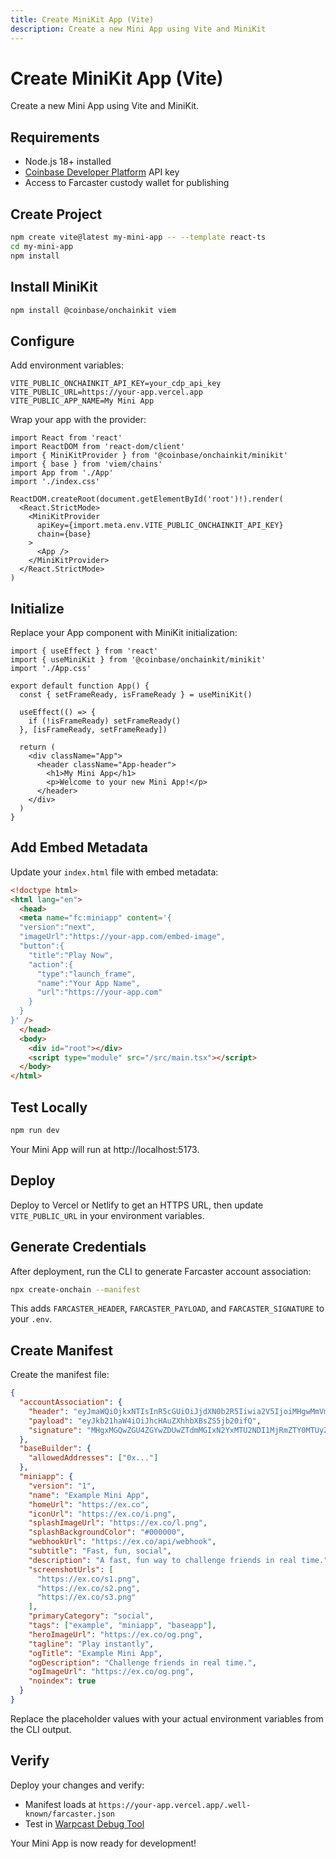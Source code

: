 ```yaml
---
title: Create MiniKit App (Vite)
description: Create a new Mini App using Vite and MiniKit
---
```


# Create MiniKit App (Vite)

Create a new Mini App using Vite and MiniKit.

## Requirements

- Node.js 18+ installed
- [Coinbase Developer Platform](https://portal.cdp.coinbase.com) API key
- Access to Farcaster custody wallet for publishing

## Create Project

```bash
npm create vite@latest my-mini-app -- --template react-ts
cd my-mini-app
npm install
```

## Install MiniKit

```bash
npm install @coinbase/onchainkit viem
```

## Configure

Add environment variables:

```env
VITE_PUBLIC_ONCHAINKIT_API_KEY=your_cdp_api_key
VITE_PUBLIC_URL=https://your-app.vercel.app
VITE_PUBLIC_APP_NAME=My Mini App
```

Wrap your app with the provider:

```tsx src/main.tsx
import React from 'react'
import ReactDOM from 'react-dom/client'
import { MiniKitProvider } from '@coinbase/onchainkit/minikit'
import { base } from 'viem/chains'
import App from './App'
import './index.css'

ReactDOM.createRoot(document.getElementById('root')!).render(
  <React.StrictMode>
    <MiniKitProvider
      apiKey={import.meta.env.VITE_PUBLIC_ONCHAINKIT_API_KEY}
      chain={base}
    >
      <App />
    </MiniKitProvider>
  </React.StrictMode>
)
```

## Initialize

Replace your App component with MiniKit initialization:

```tsx src/App.tsx
import { useEffect } from 'react'
import { useMiniKit } from '@coinbase/onchainkit/minikit'
import './App.css'

export default function App() {
  const { setFrameReady, isFrameReady } = useMiniKit()

  useEffect(() => {
    if (!isFrameReady) setFrameReady()
  }, [isFrameReady, setFrameReady])

  return (
    <div className="App">
      <header className="App-header">
        <h1>My Mini App</h1>
        <p>Welcome to your new Mini App!</p>
      </header>
    </div>
  )
}
```

## Add Embed Metadata

Update your `index.html` file with embed metadata:

```html index.html
<!doctype html>
<html lang="en">
  <head>
  <meta name="fc:miniapp" content='{
  "version":"next",
  "imageUrl":"https://your-app.com/embed-image",
  "button":{
    "title":"Play Now",
    "action":{
      "type":"launch_frame",
      "name":"Your App Name",
      "url":"https://your-app.com"
    }
  }
}' />
  </head>
  <body>
    <div id="root"></div>
    <script type="module" src="/src/main.tsx"></script>
  </body>
</html>
```

## Test Locally

```bash
npm run dev
```

Your Mini App will run at http://localhost:5173.

## Deploy

Deploy to Vercel or Netlify to get an HTTPS URL, then update `VITE_PUBLIC_URL` in your environment variables.

## Generate Credentials

After deployment, run the CLI to generate Farcaster account association:

```bash
npx create-onchain --manifest
```

This adds `FARCASTER_HEADER`, `FARCASTER_PAYLOAD`, and `FARCASTER_SIGNATURE` to your `.env`.

## Create Manifest

Create the manifest file:

```json public/.well-known/farcaster.json
{
  "accountAssociation": {
    "header": "eyJmaWQiOjkxNTIsInR5cGUiOiJjdXN0b2R5Iiwia2V5IjoiMHgwMmVmNzkwRGQ3OTkzQTM1ZkQ4NDdDMDUzRURkQUU5NDBEMDU1NTk2In0",
    "payload": "eyJkb21haW4iOiJhcHAuZXhhbXBsZS5jb20ifQ",
    "signature": "MHgxMGQwZGU4ZGYwZDUwZTdmMGIxN2YxMTU2NDI1MjRmZTY0MTUyZGU4ZGU1MWU0MThiYjU4ZjVmZmQxYjRjNDBiNGVlZTRhNDcwNmVmNjhlMzQ0ZGQ5MDBkYmQyMmNlMmVlZGY5ZGQ0N2JlNWRmNzMwYzUxNjE4OWVjZDJjY2Y0MDFj"
  },
  "baseBuilder": {
    "allowedAddresses": ["0x..."]
  },
  "miniapp": {
    "version": "1",
    "name": "Example Mini App",
    "homeUrl": "https://ex.co",
    "iconUrl": "https://ex.co/i.png",
    "splashImageUrl": "https://ex.co/l.png",
    "splashBackgroundColor": "#000000",
    "webhookUrl": "https://ex.co/api/webhook",
    "subtitle": "Fast, fun, social",
    "description": "A fast, fun way to challenge friends in real time.",
    "screenshotUrls": [
      "https://ex.co/s1.png",
      "https://ex.co/s2.png",
      "https://ex.co/s3.png"
    ],
    "primaryCategory": "social",
    "tags": ["example", "miniapp", "baseapp"],
    "heroImageUrl": "https://ex.co/og.png",
    "tagline": "Play instantly",
    "ogTitle": "Example Mini App",
    "ogDescription": "Challenge friends in real time.",
    "ogImageUrl": "https://ex.co/og.png",
    "noindex": true
  }
}
```

Replace the placeholder values with your actual environment variables from the CLI output.

## Verify

Deploy your changes and verify:

- Manifest loads at `https://your-app.vercel.app/.well-known/farcaster.json`
- Test in [Warpcast Debug Tool](https://warpcast.com/~/developers/frames)

Your Mini App is now ready for development!
